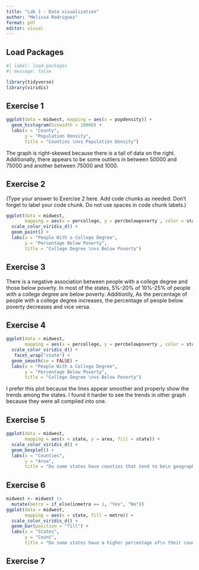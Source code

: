 ```yaml
---
title: "Lab 1 - Data visualization"
author: "Melissa Rodriguez"
format: pdf
editor: visual
---
```


## Load Packages

```r
#| label: load-packages
#| message: false

library(tidyverse)
library(viridis)
```

## Exercise 1

```r
ggplot(data = midwest, mapping = aes(x = popdensity)) + 
  geom_histogram(binwidth = 10000) +
  labs(x = "County", 
       y = "Population Density", 
       title = "Counties \nvs Population Density")
```
The graph is right-skewed because there is a tail of data on the right. Additionally, there appears to be some outliers in between 50000 and 75000 and another between 75000 and 1000. 

## Exercise 2

(Type your answer to Exercise 2 here. Add code chunks as needed. Don't forget to label your code chunk. Do not use spaces in code chunk labels.)

```r
ggplot(data = midwest, 
       mapping = aes(x = percollege, y = percbelowpoverty , color = state)) +
  scale_color_viridis_d() + 
  geom_point() +
  labs(x = "People With a College Degree", 
       y = "Percentage Below Poverty", 
       title = "College Degree \nvs Below Poverty")
```

## Exercise 3
There is a negative association between people with a college degree and those below poverty. In most of the states, 5%-20% of 10%-25% of people with a college degree are below poverty. Additionlly, As the percentage of people with a college degree increases, the percentage of people below poverty decreases and vice versa.

## Exercise 4
```r
ggplot(data = midwest, 
       mapping = aes(x = percollege, y = percbelowpoverty , color = state)) +
  scale_color_viridis_d() + 
   facet_wrap("state") +
  geom_smooth(se = FALSE) +
  labs(x = "People With a College Degree", 
       y = "Percentage Below Poverty", 
       title = "College Degree \nvs Below Poverty")
```
I prefer this plot because the lines appear smoother and properly show the trends among the states. I found it harder to see the trends in other graph because they were all compiled into one.

## Exercise 5
```r
ggplot(data = midwest, 
       mapping = aes(x = state, y = area, fill = state)) +
  scale_color_viridis_d() +
  geom_boxplot() +
  labs(x = "Counties", 
       y = "Area", 
       title = "Do some states have counties that tend to be\n geographically larger than others?")
```

## Exercise 6
```r
midwest <- midwest |>
  mutate(metro = if_else(inmetro == 1, "Yes", "No"))
ggplot(data = midwest, 
       mapping = aes(x = state, fill = metro)) +
  scale_color_viridis_d() +
  geom_bar(position = "fill") +
  labs(x = "States", 
       y = "Count", 
       title = "Do some states have a higher percentage of\n their counties located in a metropolitan area?")
```

## Exercise 7
